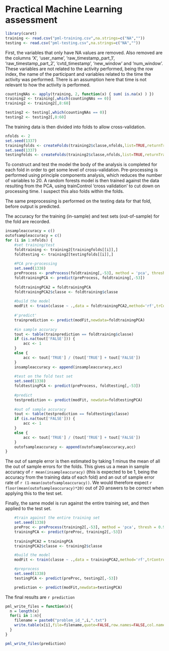 Practical Machine Learning assessment
========================================================

```r
library(caret)
training <- read.csv("pml-training.csv",na.strings=c("NA",""))
testing <- read.csv("pml-testing.csv",na.strings=c("NA",""))
```

First, the variables that only have NA values are removed. Also removed are the columns 'X', 'user_name', 'raw_timestamp_part_1', 'raw_timestamp_part_2', 'cvtd_timestamp', 'new_window' and 'num_window'. These variables are not related to the activity performed, being the row index, the name of the participant and variables related to the time the activity was performed. There is an assumption here that time is not relevant to how the activity is performed.

```r
countingNAs <- apply(training, 2, function(x) { sum( is.na(x) ) })
training2 <- training[,which(countingNAs == 0)]
training2 <- training2[,8:60]

testing2 <- testing[,which(countingNAs == 0)]
testing2 <- testing2[,8:60]
```

The training data is then divided into folds to allow cross-validation.

```r
nfolds <- 2
set.seed(1337)
trainingfolds <- createFolds(training2$classe,nfolds,list=TRUE,returnTrain=TRUE)
set.seed(1337)
testingfolds <- createFolds(training2$classe,nfolds,list=TRUE,returnTrain=FALSE)
```

To construct and test the model the body of the analysis is completed for each fold in order to get some level of cross-validation. Pre-processing is performed using principle components analysis, which reduces the number of variables to 20. A random forests model is then trained against the data resulting from the PCA, using trainControl 'cross validation' to cut down on processing time. I suspect this also folds within the folds.

The same preprocessing is performed on the testing data for that fold, before output is predicted.

The accuracy for the training (in-sample) and test sets (out-of-sample) for the fold are recorded. 

```r
insampleaccuracy = c()
outofsampleaccuracy = c()
for (i in 1:nfolds) {
    #set training/test
    foldtraining <- training2[trainingfolds[[i]],]
    foldtesting <- training2[testingfolds[[i]],]
    
    #PCA pre-processing
    set.seed(1338)
    preProcess <- preProcess(foldtraining[,-53], method = 'pca', thresh = 0.9)
    foldtrainingPCA <- predict(preProcess, foldtraining[,-53])
    
    foldtrainingPCA2 = foldtrainingPCA
    foldtrainingPCA2$classe <- foldtraining$classe
    
    #build the model
    modFit <- train(classe ~ .,data = foldtrainingPCA2,method='rf',trControl = trainControl(method = "cv", number = 2))
    
    #'predict'
    trainprediction <- predict(modFit,newdata=foldtrainingPCA)
    
    #in sample accuracy
    tout <- table(trainprediction == foldtraining$classe)
    if (is.na(tout['FALSE'])) {
        acc <- 1
    }
    else {
        acc <- tout['TRUE'] / (tout['TRUE'] + tout['FALSE'])
    }
    insampleaccuracy <- append(insampleaccuracy,acc)
    
    #test on the fold test set
    set.seed(1338)
    foldtestingPCA <- predict(preProcess, foldtesting[,-53])
    
    #predict
    testprediction <- predict(modFit, newdata=foldtestingPCA)
    
    #out of sample accuracy
    tout <- table(testprediction == foldtesting$classe)
    if (is.na(tout['FALSE'])) {
        acc <- 1
    }
    else {
        acc <- tout['TRUE'] / (tout['TRUE'] + tout['FALSE'])
    }
    outofsampleaccuracy <- append(outofsampleaccuracy,acc)
}
```

The out of sample error is then estimated by taking 1 minus the mean of all the out of sample errors for the folds. This gives us a mean in sample accuracy of `r mean(insampleaccuracy)` (this is expected to be 1, being the accuracy from the training data of each fold) and an out of sample error rate of `r (1-mean(outofsampleaccuracy))`. We would therefore expect `r floor(mean(outofsampleaccuracy)*20)` out of 20 answers to be correct when applying this to the test set.

Finally, the same model is run against the entire training set, and then applied to the test set.

```r
    #train against the entire training set
    set.seed(1338)
    preProc <- preProcess(training2[,-53], method = 'pca', thresh = 0.9)
    trainingPCA <- predict(preProc, training2[,-53])
    
    trainingPCA2 = trainingPCA
    trainingPCA2$classe <- training2$classe

    #build the model
    modFit <- train(classe ~ .,data = trainingPCA2,method='rf',trControl = trainControl(method = "cv", number = 2))

    #preprocess
    set.seed(1338)
    testingPCA <- predict(preProc, testing2[,-53])

    prediction <- predict(modFit,newdata=testingPCA)

```

The final results are `r prediction`

```r
pml_write_files = function(x){
  n = length(x)
  for(i in 1:n){
    filename = paste0("problem_id_",i,".txt")
    write.table(x[i],file=filename,quote=FALSE,row.names=FALSE,col.names=FALSE)
  }
}

pml_write_files(prediction)
```